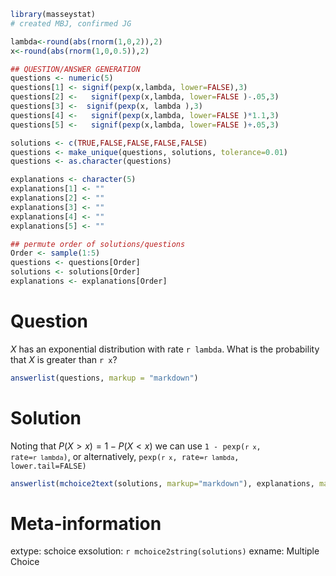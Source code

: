 ```r
library(masseystat)
# created MBJ, confirmed JG

lambda<-round(abs(rnorm(1,0,2)),2)
x<-round(abs(rnorm(1,0,0.5)),2)

## QUESTION/ANSWER GENERATION
questions <- numeric(5)
questions[1] <- signif(pexp(x,lambda, lower=FALSE),3)
questions[2] <-   signif(pexp(x,lambda, lower=FALSE )-.05,3)
questions[3] <-  signif(pexp(x, lambda ),3)
questions[4] <-   signif(pexp(x,lambda, lower=FALSE )*1.1,3)
questions[5] <-   signif(pexp(x,lambda, lower=FALSE )+.05,3)

solutions <- c(TRUE,FALSE,FALSE,FALSE,FALSE)
questions <- make_unique(questions, solutions, tolerance=0.01)
questions <- as.character(questions)

explanations <- character(5)
explanations[1] <- ""
explanations[2] <- ""
explanations[3] <- ""
explanations[4] <- ""
explanations[5] <- ""

## permute order of solutions/questions
Order <- sample(1:5)
questions <- questions[Order]
solutions <- solutions[Order]
explanations <- explanations[Order]  
```

Question
========

$X$ has an exponential distribution with rate `r lambda`.  What is
the probability that $X$ is greater than `r x`?

```r
answerlist(questions, markup = "markdown")
```

Solution
========

Noting that $P(X > x) = 1 - P(X < x)$ we can use <code>1 - pexp(`r x`, rate=`r lambda`)</code>, or alternatively, <code>pexp(`r x`, rate=`r lambda`, lower.tail=FALSE)</code>

```r
answerlist(mchoice2text(solutions, markup="markdown"), explanations, markup = "markdown")
```

Meta-information
================

extype: schoice
exsolution: `r mchoice2string(solutions)`
exname: Multiple Choice
